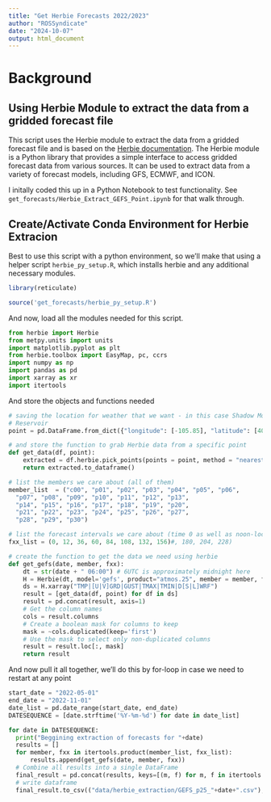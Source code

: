```yaml
---
title: "Get Herbie Forecasts 2022/2023"
author: "ROSSyndicate"
date: "2024-10-07"
output: html_document
---
```


# Background

## Using Herbie Module to extract the data from a gridded forecast file

This script uses the Herbie module to extract the data from a gridded forecast 
file and is based on the [Herbie documentation](https://herbie.readthedocs.io/en/latest/). 
The Herbie module is a Python library that provides a simple interface to access 
gridded forecast data from various sources. It can be used to extract data from 
a variety of forecast models, including GFS, ECMWF, and ICON.

I initally coded this up in a Python Notebook to test functionality. See 
`get_forecasts/Herbie_Extract_GEFS_Point.ipynb` for that walk through. 

## Create/Activate Conda Environment for Herbie Extracion

Best to use this script with a python environment, so we'll make that using a 
helper script `herbie_py_setup.R`, which installs herbie and any additional
necessary modules. 

```r
library(reticulate)

source('get_forecasts/herbie_py_setup.R')
```

And now, load all the modules needed for this script.

```python
from herbie import Herbie
from metpy.units import units
import matplotlib.pyplot as plt
from herbie.toolbox import EasyMap, pc, ccrs
import numpy as np
import pandas as pd
import xarray as xr
import itertools
```

And store the objects and functions needed

```python
# saving the location for weather that we want - in this case Shadow Mountain 
# Reservoir
point = pd.DataFrame.from_dict({"longitude": [-105.85], "latitude": [40.22], "stid": ["smr"]}, orient="columns")

# and store the function to grab Herbie data from a specific point
def get_data(df, point):
    extracted = df.herbie.pick_points(points = point, method = "nearest")
    return extracted.to_dataframe()

# list the members we care about (all of them)
member_list  = ("c00", "p01", "p02", "p03", "p04", "p05", "p06",
  "p07", "p08", "p09", "p10", "p11", "p12", "p13", 
  "p14", "p15", "p16", "p17", "p18", "p19", "p20",
  "p21", "p22", "p23", "p24", "p25", "p26", "p27",
  "p28", "p29", "p30")

# list the forecast intervals we care about (time 0 as well as noon-local for 7 days)
fxx_list = (0, 12, 36, 60, 84, 108, 132, 156)#, 180, 204, 228)

# create the function to get the data we need using herbie
def get_gefs(date, member, fxx):
    dt = str(date + " 06:00") # 6UTC is approximately midnight here
    H = Herbie(dt, model='gefs', product="atmos.25", member = member, fxx = fxx)
    ds = H.xarray("TMP|[U|V]GRD|GUST|TMAX|TMIN|D[S|L]WRF")
    result = [get_data(df, point) for df in ds]
    result = pd.concat(result, axis=1)
    # Get the column names
    cols = result.columns
    # Create a boolean mask for columns to keep
    mask = ~cols.duplicated(keep='first')
    # Use the mask to select only non-duplicated columns
    result = result.loc[:, mask]
    return result

```

And now pull it all together, we'll do this by for-loop in case we need to restart at any point

```python
start_date = "2022-05-01"
end_date = "2022-11-01"
date_list = pd.date_range(start_date, end_date)
DATESEQUENCE = [date.strftime('%Y-%m-%d') for date in date_list]

for date in DATESEQUENCE:
  print("Beggining extraction of forecasts for "+date)
  results = []
  for member, fxx in itertools.product(member_list, fxx_list):
      results.append(get_gefs(date, member, fxx))
  # Combine all results into a single DataFrame
  final_result = pd.concat(results, keys=[(m, f) for m, f in itertools.product(member_list, fxx_list)])
  # write dataframe
  final_result.to_csv(("data/herbie_extraction/GEFS_p25_"+date+".csv"), index=False)

```


